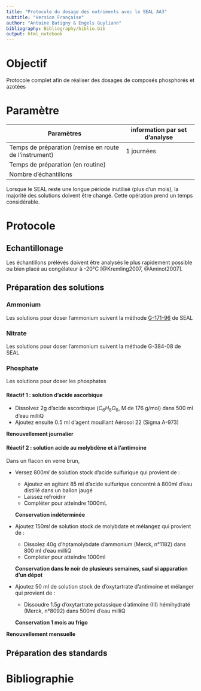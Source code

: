 ```yaml
---
title: "Protocole du dosage des nutriments avec le SEAL AA3"
subtitle: "Version Française"
author: "Antoine Batigny & Engels Guyliann"
bibliography: Bibliography/biblio.bib
output: html_notebook
---
```


# Objectif 

Protocole complet afin de réaliser des dosages de composés phosphorés et azotées

# Paramètre

Paramètres | information  par set d'analyse
-------------------------------------------|------------------
Temps de préparation (remise en route de l'instrument) | 1 journées
Temps de préparation (en routine) | 
Nombre d'échantillons |

Lorsque le SEAL reste une longue période inutilisé (plus d'un mois), la majorité des solutions doivent être changé. Cette opération prend un temps considérable. 


# Protocole

## Echantillonage

Les échantillons prélévés doivent être analysés le plus rapidement possible ou bien placé au congélateur à -20°C [@Kremling2007, @Aminot2007].

## Préparation des solutions 

### Ammonium

Les solutions pour doser l'ammonium suivent la méthode [G-171-96](http://www.seal-analytical.com/Methods/AutoAnalyzerMethods/AutoAnalyzerMulti-testMethods/tabid/80/language/en-US/Default.aspx) de SEAL 

### Nitrate

Les solutions pour doser l'ammonium suivent la méthode G-384-08 de SEAL 

### Phosphate

Les solutions pour doser les phosphates 

#### Réactif 1 : solution d'acide ascorbique

- Dissolvez 2g d'acide ascorbique ($C_6H_8O_6$, M de 176 g/mol) dans 500 ml d'eau milliQ
- Ajoutez ensuite 0.5 ml d'agent mouillant Aérosol 22 (Sigma A-973)

**Renouvellement journalier**

#### Réactif 2 : solution acide au molybdène et à l'antimoine

Dans un flacon en verre brun, 

- Versez $800ml$ de solution stock d'acide sulfurique  qui provient de : 
    + Ajoutez en agitant 85 ml  d'acide sulfurique concentré à 800ml d'eau distillé dans un ballon jaugé
    + Laissez refroidrir
    + Compléter pour atteindre 1000mL
    
    **Conservation indéterminée**
    
- Ajoutez $150 ml$ de solution stock de molybdate et mélangez qui provient de :
    + Dissolez 40g d'hptamolybdate d'ammonium (Merck, n°1182) dans 800 ml d'eau milliQ 
    + Completer pour atteindre 1000ml
    
    **Conservation dans le noir de plusieurs semaines, sauf si apparation d'un dépot**

- Ajoutez 50 ml de solution stock de d'oxytartrate d'antimoine et mélanger qui provient de :
    + Dissoudre $1.5g$ d'oxytartrate potassique d'atimoine (III) hémihydraté (Merck, n°8092) dans 500ml d'eau milliQ 
    
    **Conservation 1 mois au frigo**


**Renouvellement mensuelle**

## Préparation des standards


# Bibliographie
